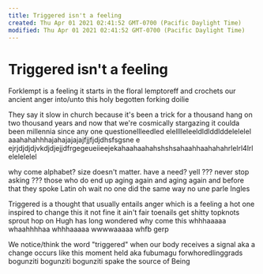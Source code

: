 ```yaml
---
title: Triggered isn't a feeling
created: Thu Apr 01 2021 02:41:52 GMT-0700 (Pacific Daylight Time)
modified: Thu Apr 01 2021 02:41:52 GMT-0700 (Pacific Daylight Time)
---
```

# Triggered isn't a feeling

Forklempt is a feeling
it starts
in the floral lemptoreff
and crochets
our ancient anger
into/unto
this
holy
begotten
forking
doilie

They say it slow in church
because it's been a trick
for a thousand
hang on
two
thousand
years and now that we're
cosmically stargazing
it coulda been millennia
since any one questionellleedled
elelllleleeldldlddlddelelelel
aaahahahhhajahajajajajfjjfjdjdhsfsgsne
e
ejrjdjdjdjvkdjdjejjdfrgegeueiieejekahaahaahahshshsahaahhaahahahrlelrl4lrlelelelelel

why come alphabet?
size doesn't matter.
have a need? yell ???
never stop asking ???
those who do end up aging
again and aging again
and before that they
spoke Latin
oh wait
no one did
the same way no
une parle Ingles

Triggered is a thought
that usually entails
anger
which is a feeling
a hot one
inspired to change this
it not fine
it ain't fair
toenails get shitty
topknots sprout hop on
Hugh has long wondered
why come this
whhhaaaaa
whaahhhhaa
whhhaaaaa
wwwwaaaaa
whfb
gerp

We notice/think the word "triggered"
when our body receives a signal
aka a change occurs like
this moment held
aka fubumagu
forwhoredlinggrads
bogunziti
bogunziti
bogunziti
spake the source of Being